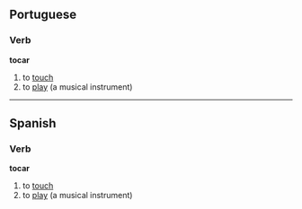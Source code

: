 ==Portuguese==
===Verb===
'''tocar'''

# to [[touch]]
# to [[play]] (a musical instrument)

----

==Spanish==
===Verb===
'''tocar'''

# to [[touch]]
# to [[play]] (a musical instrument)